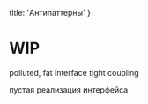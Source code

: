 
  title: 'Антипаттерны'
}


# WIP

polluted, fat interface
tight coupling

пустая реализация интерфейса
